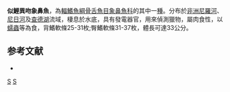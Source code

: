 {{Speciesbox 
| genus = Marcusenius
| species = cyprinoides
| status = LC
| status_system = IUCN3.1
| authority = [[Linnaeus|Linnaeus]], 1758
| synonyms = *''Gnathonemus cyprinoides''<br /><small>Linnaeus, 1758</small>
*''Gnathonemus cyprinoides elongata''<br /><small>Rüppell, 1832</small>
*''Mormyrops abbreviatus''<br /><small>Valenciennes, 1847</small>
*''Mormyrops cyprinoides''<br /><small>Linnaeus, 1758</small>
*''Mormyrops labiatus''<br /><small>Geoffroy Saint-Hilaire, 1809</small>
*''Mormyrus abbreviatus''<br /><small>Valenciennes, 1847</small>
*''Mormyrus cyprinoides''<br /><small>Linnaeus, 1758</small>
*''Mormyrus elongatus''<br /><small>Rüppell, 1832</small>
*''Mormyrus labiatus''<br /><small>Geoffroy Saint-Hilaire, 1809</small>
}}

'''似鯉異吻象鼻魚'''，為[[輻鰭魚綱|輻鰭魚綱]][[骨舌魚目|骨舌魚目]][[象鼻魚科|象鼻魚科]]的其中一[[種|種]]。分布於[[非洲|非洲]][[尼羅河|尼羅河]]、[[尼日河|尼日河]]及[[查德湖|查德湖]]流域，棲息於水底，具有發電器官，用來偵測獵物，屬肉食性，以[[蠕蟲|蠕蟲]]等為食，背鰭軟條25-31枚;臀鰭軟條31-37枚，體長可達33公分。

==参考文献==
*{{FishBase_species|genus=Marcusenius|species=cyprinoides|year=2012|month=3}}
{{Taxonbar|from=Q10885787}}

[[Category:異吻象鼻魚屬|S]]
[[Category:卡尔·林奈命名的生物分类|S]]